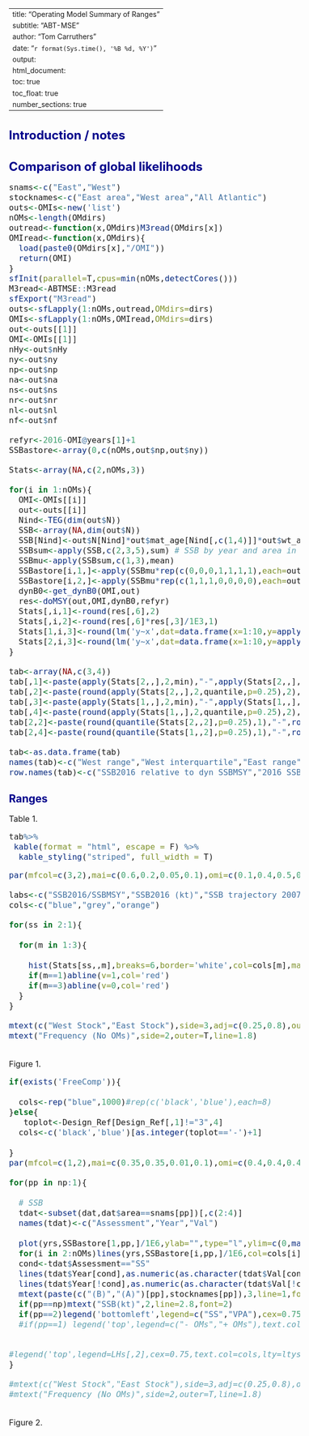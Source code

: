 
---
title: "Operating Model Summary of Ranges"
subtitle: "ABT-MSE"
author: "Tom Carruthers"
date:  "`r format(Sys.time(), '%B %d, %Y')`"
output: 
  html_document:
    toc: true
    toc_float: true
    number_sections: true 
---


<style type="text/css">

body{ /* Normal  */
   font-size: 16px;
}
td {  /* Table  */
   font-size: 14px;
}
title { /* title */
 font-size: 26px;
}
h1 { /* Header 1 */
 font-size: 24px;
 color: DarkBlue;
}
h2 { /* Header 2 */
 font-size: 21px;
 color: DarkBlue;
}
h3 { /* Header 3 */
 font-size: 19px;
 color: DarkBlue;
}
code.r{ /* Code block */
  font-size: 16px;
}
pre { /* Code block */
  font-size: 16px
}
</style>

# Introduction / notes


# Comparison of global likelihoods

```r

snams<-c("East","West")
stocknames<-c("East area","West area","All Atlantic")
outs<-OMIs<-new('list')
nOMs<-length(OMdirs)
outread<-function(x,OMdirs)M3read(OMdirs[x])
OMIread<-function(x,OMdirs){
  load(paste0(OMdirs[x],"/OMI"))
  return(OMI)
}
sfInit(parallel=T,cpus=min(nOMs,detectCores()))
M3read<-ABTMSE::M3read
sfExport("M3read")
outs<-sfLapply(1:nOMs,outread,OMdirs=dirs)
OMIs<-sfLapply(1:nOMs,OMIread,OMdirs=dirs)
out<-outs[[1]]
OMI<-OMIs[[1]]
nHy<-out$nHy
ny<-out$ny
np<-out$np
na<-out$na
ns<-out$ns
nr<-out$nr
nl<-out$nl
nf<-out$nf

refyr<-2016-OMI@years[1]+1
SSBastore<-array(0,c(nOMs,out$np,out$ny))

Stats<-array(NA,c(2,nOMs,3))

for(i in 1:nOMs){
  OMI<-OMIs[[i]]
  out<-outs[[i]]
  Nind<-TEG(dim(out$N))
  SSB<-array(NA,dim(out$N))
  SSB[Nind]<-out$N[Nind]*out$mat_age[Nind[,c(1,4)]]*out$wt_age[Nind[,c(2,4,1)]]
  SSBsum<-apply(SSB,c(2,3,5),sum) # SSB by year and area in spawning season
  SSBmu<-apply(SSBsum,c(1,3),mean)
  SSBastore[i,1,]<-apply(SSBmu*rep(c(0,0,0,1,1,1,1),each=out$ny),1,sum)
  SSBastore[i,2,]<-apply(SSBmu*rep(c(1,1,1,0,0,0,0),each=out$ny),1,sum)
  dynB0<-get_dynB0(OMI,out)
  res<-doMSY(out,OMI,dynB0,refyr)
  Stats[,i,1]<-round(res[,6],2)
  Stats[,i,2]<-round(res[,6]*res[,3]/1E3,1)
  Stats[1,i,3]<-round(lm('y~x',dat=data.frame(x=1:10,y=apply(out$SSB[1,43:52,]/out$SSB[1,43,],1,mean)))$coefficients[2]*100,2)
  Stats[2,i,3]<-round(lm('y~x',dat=data.frame(x=1:10,y=apply(out$SSB[2,43:52,]/out$SSB[2,43,],1,mean)))$coefficients[2]*100,2)
}

tab<-array(NA,c(3,4))
tab[,1]<-paste(apply(Stats[2,,],2,min),"-",apply(Stats[2,,],2,max))
tab[,2]<-paste(round(apply(Stats[2,,],2,quantile,p=0.25),2),"-",round(apply(Stats[2,,],2,quantile,p=0.75),2))
tab[,3]<-paste(apply(Stats[1,,],2,min),"-",apply(Stats[1,,],2,max))
tab[,4]<-paste(round(apply(Stats[1,,],2,quantile,p=0.25),2),"-",round(apply(Stats[1,,],2,quantile,p=0.75),2))
tab[2,2]<-paste(round(quantile(Stats[2,,2],p=0.25),1),"-",round(quantile(Stats[2,,2],p=0.75),1))
tab[2,4]<-paste(round(quantile(Stats[1,,2],p=0.25),1),"-",round(quantile(Stats[1,,2],p=0.75),1))

tab<-as.data.frame(tab)
names(tab)<-c("West range","West interquartile","East range","East interquartile")
row.names(tab)<-c("SSB2016 relative to dyn SSBMSY","2016 SSB (kt)","SSB trajectory 2007-2016 (% per year)")

```

## Ranges

Table 1.  

```r


tab%>%
 kable(format = "html", escape = F) %>%
  kable_styling("striped", full_width = T)


```


```r

par(mfcol=c(3,2),mai=c(0.6,0.2,0.05,0.1),omi=c(0.1,0.4,0.5,0.1))

labs<-c("SSB2016/SSBMSY","SSB2016 (kt)","SSB trajectory 2007-2016(kt per year)")
cols<-c("blue","grey","orange")

for(ss in 2:1){
  
  for(m in 1:3){
    
    hist(Stats[ss,,m],breaks=6,border='white',col=cols[m],main="",xlab=labs[m])
    if(m==1)abline(v=1,col='red')
    if(m==3)abline(v=0,col='red')
  }
}

mtext(c("West Stock","East Stock"),side=3,adj=c(0.25,0.8),outer=T)
mtext("Frequency (No OMs)",side=2,outer=T,line=1.8)



```

Figure 1. 

```r

if(exists('FreeComp')){
  
  cols<-rep("blue",1000)#rep(c('black','blue'),each=8)
}else{
   toplot<-Design_Ref[Design_Ref[,1]!="3",4]
  cols<-c('black','blue')[as.integer(toplot=='-')+1]
  
}
par(mfcol=c(1,2),mai=c(0.35,0.35,0.01,0.1),omi=c(0.4,0.4,0.4,0.05))

for(pp in np:1){
  
  # SSB 
  tdat<-subset(dat,dat$area==snams[pp])[,c(2:4)]
  names(tdat)<-c("Assessment","Year","Val")
  
  plot(yrs,SSBastore[1,pp,]/1E6,ylab="",type="l",ylim=c(0,max(SSBastore[,pp,]/1E6)),yaxs='i',col=cols[1])
  for(i in 2:nOMs)lines(yrs,SSBastore[i,pp,]/1E6,col=cols[i])
  cond<-tdat$Assessment=="SS"
  lines(tdat$Year[cond],as.numeric(as.character(tdat$Val[cond]))/1000,col="#ff000090",lwd=2)
  lines(tdat$Year[!cond],as.numeric(as.character(tdat$Val[!cond]))/1000,col="#00ff0090",lwd=2)
  mtext(paste(c("(B)","(A)")[pp],stocknames[pp]),3,line=1,font=2)
  if(pp==np)mtext("SSB(kt)",2,line=2.8,font=2)
  if(pp==2)legend('bottomleft',legend=c("SS","VPA"),cex=0.75,text.col=c('red','green'),text.font=2,bty='n')
  #if(pp==1) legend('top',legend=c("- OMs","+ OMs"),text.col=c("black","blue"),bty='n',cex=1)
  

#legend('top',legend=LHs[,2],cex=0.75,text.col=cols,lty=ltys,col=cols,text.font=2,bty='n')
}

#mtext(c("West Stock","East Stock"),side=3,adj=c(0.25,0.8),outer=T)
#mtext("Frequency (No OMs)",side=2,outer=T,line=1.8)



```

Figure 2. 


